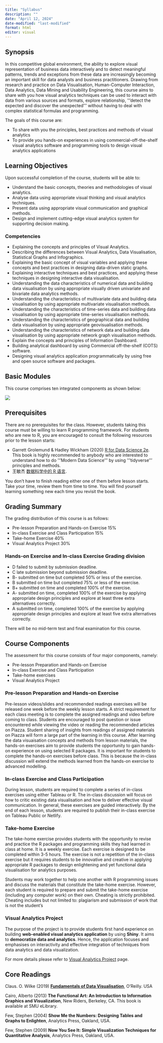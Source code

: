 ```yaml
---
title: "Syllabus"
description: ""
date: "April 12, 2024"
date-modified: "last-modified"
format: html
editor: visual
---
```


## Synopsis

In this competitive global environment, the ability to explore visual representation of business data interactively and to detect meaningful patterns, trends and exceptions from these data are increasingly becoming an important skill for data analysts and business practitioners. Drawing from research and practice on Data Visualisation, Human-Computer Interaction, Data Analytics, Data Mining and Usability Engineering, this course aims to share with you how visual analytics techniques can be used to interact with data from various sources and formats, explore relationship, '''detect the expected and discover the unexpected''' without having to deal with complex statistical formulas and programming.

The goals of this course are:

-   To share with you the principles, best practices and methods of visual analytics
-   To provide you hands-on experiences in using commercial-off-the-shelf visual analytics software and programming tools to design visual analytics applications

## Learning Objectives

Upon successful completion of the course, students will be able to:

-   Understand the basic concepts, theories and methodologies of visual analytics.
-   Analyse data using appropriate visual thinking and visual analytics techniques.
-   Present data using appropriate visual communication and graphical methods.
-   Design and implement cutting-edge visual analytics system for supporting decision making.

### Competencies

-   Explaining the concepts and principles of Visual Analytics.
-   Describing the differences between Visual Analytics, Data Visualisation, Statistical Graphs and Infographics.
-   Explaining the basic concept of visual variables and applying these concepts and best practices in designing data-driven static graphs.
-   Explaining interactive techniques and best practices, and applying these techniques in designing interactive data visualisation.
-   Understanding the data characteristics of numerical data and building data visualisation by using appropriate visually driven univariate and bivariate data analytics methods.
-   Understanding the characteristics of multivariate data and building data visualisation by using appropriate multivariate visualisation methods.
-   Understanding the characteristics of time-series data and building data visualisation by using appropriate time-series visualisation methods.
-   Understanding the characteristics of geographical data and building data visualisation by using appropriate geovisualisation methods.
-   Understanding the characteristics of network data and building data visualisation by using appropriate network graph visualisation methods.
-   Explain the concepts and principles of Information Dashboard.
-   Building analytical dashboard by using Commercial off-the-shelf (COTS) software.
-   Designing visual analytics application programmatically by using free and open source software and packages.

## Basic Modules

This course comprises ten integrated components as shown below:

![](img/VAA_framework.jpg)

## Prerequisites

There are no prerequisites for the class. However, students taking this course must be willing to learn R programming framework. For students who are new to R, you are encouraged to consult the following resources prior to the lesson starts:

-   Garrett Grolemund & Hadley Wickham (2020) [R for Data Science 2e](https://r4ds.hadley.nz/). This book is highly recommended to anybody who are interested to understand how to do '''Modern Data Science''' by using '''tidyverse''' principles and methods.\
-   王敏杰 [数据科学中的 R 语言](https://bookdown.org/wangminjie/R4DS/).

You don't have to finish reading either one of them before lesson starts. Take your time, review them from time to time. You will find yourself learning something new each time you revisit the book.

## Grading Summary

The grading distribution of this course is as follows:

-   Pre-lesson Preparation and Hands-on Exercise 15%
-   In-class Exercise and Class Participation 15%
-   Take-home Exercise 40%
-   Visual Analytics Project 30%

### Hands-on Exercise and In-class Exercise Grading division

-   D failed to submit by submission deadline.
-   C late submission beyond submission deadline.
-   B- submitted on time but completed 50% or less of the exercise.
-   B submitted on time but completed 75% or less of the exercise.
-   B+ submitted on time and completed 100% of the exercise.
-   A- submitted on time, completed 100% of the exercise by applying appropriate design principles and explore at least three extra alternatives correctly.
-   A submitted on time, completed 100% of the exercise by applying appropriate design principles and explore at least five extra alternatives correctly.

There will be no mid-term test and final examination for this course.

## Course Components

The assessment for this course consists of four major components, namely:

-   Pre-lesson Preparation and Hands-on Exercise
-   In-class Exercise and Class Participation
-   Take-home exercises
-   Visual Analytics Project

### Pre-lesson Preparation and Hands-on Exercise

Pre-lesson videos/slides and recommended readings exercises will be released one week before the weekly lesson starts. A strict requirement for each class meeting is to complete the assigned readings and video before coming to class. Students are encouraged to post question or issue encountered while viewing the video or reading the recommended articles on Piazza. Student sharing of insights from readings of assigned materials on Piazza will form a large part of the learning in this course. After learning the data visuaisation concepts and methods from lesson materials, the hands-on exercises aim to provide students the opportunity to gain hands-on experience on using selected R packages. It is important for students to complete the hands-on exercises before class. This is because the in-class discussion will extend the methods learned from the hands-on exercise to advanced modelling.

### In-class Exercise and Class Participation

During lesson, students are required to complete a series of in-class exercises using either Tableau or R. The in-class discussion will focus on how to critic existing data visualisation and how to deliver effective visual communication. In general, these exercises are guided interactively. By the end of each lesson, students are required to publish their in-class exercise on Tableau Public or Netlify.

### Take-home Exercise

The take-home exercise provides students with the opportunity to revise and practice the R packages and programming skills they had learned in class at home. It is a weekly exercise. Each exercise is designed to be completed within 3-5 hours. The exercise is not a repetition of the in-class exercise but it requires students to be innovative and creative in applying appropriate R packages to design enlightening and yet functional data visualisation for analytics purposes.

Students may work together to help one another with R programming issues and discuss the materials that constitute the take-home exercise. However, each student is required to prepare and submit the take-home exercise (including any computer work) on their own. Cheating is strictly prohibited. Cheating includes but not limited to: plagiarism and submission of work that is not the student's

### Visual Analytics Project

The purpose of the project is to provide students first hand experience on building **web-enabled visual analytics application** by using **Shiny**. It aims to **democratize data and analytics**. Hence, the application focuses and emphasises on interactivity and effective integration of techniques from data analytics and data visualization.

For more details please refer to [Visual Analytics Project](https://isss608-ay2024-25jan.netlify.app/vaproject.html) page.

## Core Readings

Claus. O. Wilke (2019) [**Fundamentals of Data Visualisation**](https://clauswilke.com/dataviz/), O'Reilly. USA

Cairo, Alberto (2013) **The Functional Art: An Introduction to Information Graphics and Visualization**, New Riders, Berkeley, CA. This book is available at SMU eLibrary.

Few, Stephen (2004) **Show Me the Numbers: Designing Tables and Graphs to Enlighten**, Analytics Press, Oakland, USA.

Few, Stephen (2009) **Now You See It: Simple Visualization Techniques for Quantitative Analysis**, Analytics Press, Oakland, USA.
